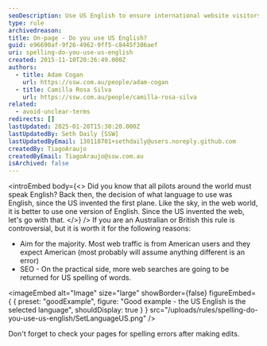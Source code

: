 ```yaml
---
seoDescription: Use US English to ensure international website visitors can easily find your pages through search engines and assume correct spellings.
type: rule
archivedreason:
title: On-page - Do you use US English?
guid: e96690af-9f26-4962-9ff5-c8445f386aef
uri: spelling-do-you-use-us-english
created: 2015-11-10T20:26:49.000Z
authors:
  - title: Adam Cogan
    url: https://ssw.com.au/people/adam-cogan
  - title: Camilla Rosa Silva
    url: https://ssw.com.au/people/camilla-rosa-silva
related:
  - avoid-unclear-terms
redirects: []
lastUpdated: 2025-01-20T15:30:20.000Z
lastUpdatedBy: Seth Daily [SSW]
lastUpdatedByEmail: 130118701+sethdaily@users.noreply.github.com
createdBy: TiagoAraujo
createdByEmail: TiagoAraujo@ssw.com.au
isArchived: false
---
```


<introEmbed
  body={<>
Did you know that all pilots around the world must speak English? Back then, the decision of what language to use was English, since the US invented the first plane. Like the sky, in the web world, it is better to use one version of English. Since the US invented the web, let's go with that.
  </>}
/>
If you are an Australian or British this rule is controversial, but it is worth it for the following reasons:

* Aim for the majority. Most web traffic is from American users and they expect American (most probably will assume anything different is an error)
* SEO - On the practical side, more web searches are going to be returned for US spelling of words.

<imageEmbed
  alt="Image"
  size="large"
  showBorder={false}
  figureEmbed={ {
    preset: "goodExample",
    figure: "Good example - the US English is the selected language",
    shouldDisplay: true
  } }
  src="/uploads/rules/spelling-do-you-use-us-english/SetLanguageUS.png"
/>

Don't forget to check your pages for spelling errors after making edits.
